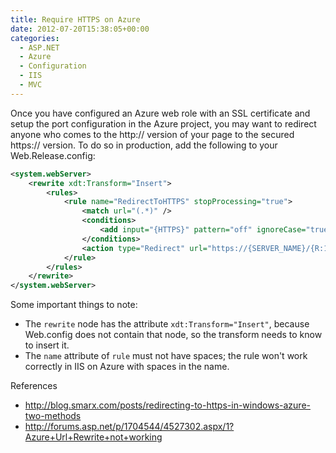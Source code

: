 ```yaml
---
title: Require HTTPS on Azure
date: 2012-07-20T15:38:05+00:00
categories:
  - ASP.NET
  - Azure
  - Configuration
  - IIS
  - MVC
---
```


Once you have configured an Azure web role with an SSL certificate and setup the port configuration in the Azure project, you may want to redirect anyone who comes to the http:// version of your page to the secured https:// version. To do so in production, add the following to your Web.Release.config:

```xml
<system.webServer>
    <rewrite xdt:Transform="Insert">
        <rules>
            <rule name="RedirectToHTTPS" stopProcessing="true">
                <match url="(.*)" />
                <conditions>
                    <add input="{HTTPS}" pattern="off" ignoreCase="true" />
                </conditions>
                <action type="Redirect" url="https://{SERVER_NAME}/{R:1}" redirectType="Permanent" />
            </rule>
        </rules>
    </rewrite>
</system.webServer>
```

Some important things to note:

- The `rewrite` node has the attribute `xdt:Transform="Insert"`, because Web.config does not contain that node, so the transform needs to know to insert it.
- The `name` attribute of `rule` must not have spaces; the rule won't work correctly in IIS on Azure with spaces in the name.

References

- http://blog.smarx.com/posts/redirecting-to-https-in-windows-azure-two-methods
- http://forums.asp.net/p/1704544/4527302.aspx/1?Azure+Url+Rewrite+not+working
